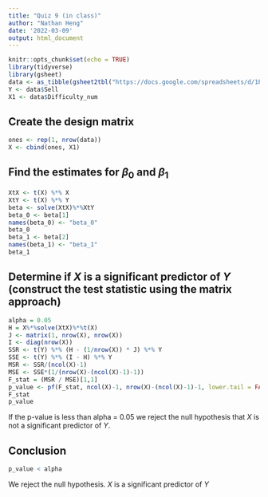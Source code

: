 ```yaml
---
title: "Quiz 9 (in class)"
author: "Nathan Heng"
date: '2022-03-09'
output: html_document
---
```


```r
knitr::opts_chunk$set(echo = TRUE)
library(tidyverse)
library(gsheet)
data <- as_tibble(gsheet2tbl("https://docs.google.com/spreadsheets/d/1P5HkpCMmagYQUp0utPMPQBJi1i9nxYVNUyx0mgaHFzc/edit?usp=sharing"))
Y <- data$Sell
X1 <- data$Difficulty_num
```

## Create the design matrix

```r
ones <- rep(1, nrow(data))
X <- cbind(ones, X1)
```

## Find the estimates for $\beta_0$ and $\beta_1$

```r
XtX <- t(X) %*% X
XtY <- t(X) %*% Y
beta <- solve(XtX)%*%XtY
beta_0 <- beta[1]
names(beta_0) <- "beta_0"
beta_0
beta_1 <- beta[2]
names(beta_1) <- "beta_1"
beta_1
```

## Determine if $X$ is a significant predictor of $Y$ (construct the test statistic using the matrix approach)

```r
alpha = 0.05
H = X%*%solve(XtX)%*%t(X)
J <- matrix(1, nrow(X), nrow(X))
I <- diag(nrow(X))
SSR <- t(Y) %*% (H - (1/nrow(X)) * J) %*% Y
SSE <- t(Y) %*% (I - H) %*% Y
MSR <- SSR/(ncol(X)-1)
MSE <- SSE*(1/(nrow(X)-(ncol(X)-1)-1))
F_stat = (MSR / MSE)[1,1]
p_value <- pf(F_stat, ncol(X)-1, nrow(X)-(ncol(X)-1)-1, lower.tail = FALSE)
F_stat
p_value
```

If the p-value is less than alpha = 0.05 we reject the null hypothesis that $X$ is not a significant predictor of $Y$.

## Conclusion

```r
p_value < alpha
```

We reject the null hypothesis.  $X$ is a significant predictor of $Y$
